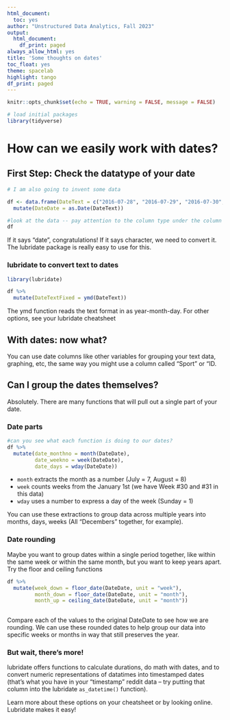```yaml
---
html_document:
  toc: yes
author: "Unstructured Data Analytics, Fall 2023"
output:
  html_document:
    df_print: paged
always_allow_html: yes
title: 'Some thoughts on dates'
toc_float: yes
theme: spacelab
highlight: tango
df_print: paged
---
```

  
```r
knitr::opts_chunk$set(echo = TRUE, warning = FALSE, message = FALSE)
```

```r
# load initial packages
library(tidyverse)
```


# How can we easily work with dates? 


## First Step: Check the datatype of your date
```r
# I am also going to invent some data

df <- data.frame(DateText = c("2016-07-28", "2016-07-29", "2016-07-30", "2016-07-31", "2016-08-01", "2016-08-02")) %>%
  mutate(DateDate = as.Date(DateText))

#look at the data -- pay attention to the column type under the column name
df

```

If it says "date", congratulations!  If it says character, we need to convert it. The lubridate package is really easy to use for this.

### lubridate to convert text to dates
```r
library(lubridate)

df %>% 
  mutate(DateTextFixed = ymd(DateText))

```
The ymd function reads the text format in as year-month-day. For other options, see your lubridate cheatsheet  


## With dates: now what?
You can use date columns like other variables for grouping your text data, graphing, etc, the same way you might use a column called "Sport" or "ID.  

## Can I group the dates themselves?  
Absolutely.  There are many functions that will pull out a single part of your date.
 
### Date parts
```r
#can you see what each function is doing to our dates?
df %>%
  mutate(date_monthno = month(DateDate),
         date_weekno = week(DateDate),
         date_days = wday(DateDate))
```
 * `month` extracts the month as a number (July = 7, August = 8)
 * `week` counts weeks from the January 1st (we have Week #30 and #31 in this data)
 * `wday` uses a number to express a day of the week (Sunday = 1)
 
You can use these extractions to group data across multiple years into months, days, weeks (All "Decembers" together, for example).  

### Date rounding
Maybe you want to group dates within a single period together, like within the same week or within the same month, but you want to keep years apart.  
Try the floor and ceiling functions
```r
df %>%
  mutate(week_down = floor_date(DateDate, unit = "week"),
         month_down = floor_date(DateDate, unit = "month"),
         month_up = ceiling_date(DateDate, unit = "month"))
         
```
Compare each of the values to the original DateDate to see how we are rounding. We can use these rounded dates to help group our data into specific weeks or months in way that still preserves the year. 

### But wait, there's more!
lubridate offers functions to calculate durations, do math with dates, and to convert numeric representations of datatimes into timestamped dates (that's what you have in your "timestamp" reddit data -- try putting that column into the lubridate `as_datetime()` function).  

Learn more about these options on your cheatsheet or by looking online.  Lubridate makes it easy!